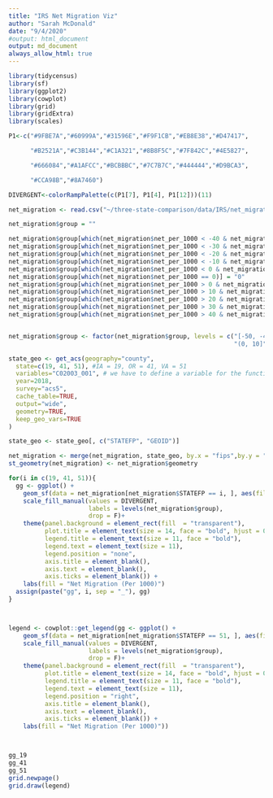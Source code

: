 ```yaml
---
title: "IRS Net Migration Viz"
author: "Sarah McDonald"
date: "9/4/2020"
#output: html_document
output: md_document
always_allow_html: true
---
```


```r
library(tidycensus)
library(sf)
library(ggplot2)
library(cowplot)
library(grid)
library(gridExtra) 
library(scales)

P1<-c("#9FBE7A","#60999A","#31596E","#F9F1CB","#EB8E38","#D47417",

      "#B2521A","#C3B144","#C1A321","#8B8F5C","#7F842C","#4E5827",

      "#666084","#A1AFCC","#BCBBBC","#7C7B7C","#444444","#D9BCA3",

      "#CCA98B","#8A7460")

DIVERGENT<-colorRampPalette(c(P1[7], P1[4], P1[12]))(11)
```

```r
net_migration <- read.csv("~/three-state-comparison/data/IRS/net_migration.csv")

net_migration$group = ""

net_migration$group[which(net_migration$net_per_1000 < -40 & net_migration$net_per_1000 >= -50)] = "[-50, -40)"
net_migration$group[which(net_migration$net_per_1000 < -30 & net_migration$net_per_1000 >= -40)] = "[-40, -30)"
net_migration$group[which(net_migration$net_per_1000 < -20 & net_migration$net_per_1000 >= -30)] = "[-30, -20)"
net_migration$group[which(net_migration$net_per_1000 < -10 & net_migration$net_per_1000 >= -20)] = "[-20, -10)"
net_migration$group[which(net_migration$net_per_1000 < 0 & net_migration$net_per_1000 >= -10)] = "[-10, 0)"
net_migration$group[which(net_migration$net_per_1000 == 0)] = "0"
net_migration$group[which(net_migration$net_per_1000 > 0 & net_migration$net_per_1000 <= 10)] = "(0, 10]"
net_migration$group[which(net_migration$net_per_1000 > 10 & net_migration$net_per_1000 <= 20)] = "(10, 20]"
net_migration$group[which(net_migration$net_per_1000 > 20 & net_migration$net_per_1000 <= 30)] = "(20, 30]"
net_migration$group[which(net_migration$net_per_1000 > 30 & net_migration$net_per_1000 <= 40)] = "(30, 40]"
net_migration$group[which(net_migration$net_per_1000 > 40 & net_migration$net_per_1000 <= 50)] = "(40, 50]"


net_migration$group <- factor(net_migration$group, levels = c("[-50, -40)", "[-40, -30)", "[-30, -20)", "[-20, -10)", "[-10, 0)", "0", 
                                                              "(0, 10]", "(10, 20]", "(20, 30]", "(30, 40]", "(40, 50]"))

state_geo <- get_acs(geography="county", 
  state=c(19, 41, 51), #IA = 19, OR = 41, VA = 51
  variables="C02003_001", # we have to define a variable for the function to work, will be removed since we don't need this data
  year=2018, 
  survey="acs5", 
  cache_table=TRUE, 
  output="wide", 
  geometry=TRUE, 
  keep_geo_vars=TRUE
)

state_geo <- state_geo[, c("STATEFP", "GEOID")]

net_migration <- merge(net_migration, state_geo, by.x = "fips",by.y = "GEOID")
st_geometry(net_migration) <- net_migration$geometry
```

```r
for(i in c(19, 41, 51)){
  gg <- ggplot() + 
    geom_sf(data = net_migration[net_migration$STATEFP == i, ], aes(fill = group), color = "white")  +
    scale_fill_manual(values = DIVERGENT, 
                      labels = levels(net_migration$group),
                      drop = F)+
    theme(panel.background = element_rect(fill  = "transparent"),
          plot.title = element_text(size = 14, face = "bold", hjust = 0.5),
          legend.title = element_text(size = 11, face = "bold"),
          legend.text = element_text(size = 11),
          legend.position = "none", 
          axis.title = element_blank(),
          axis.text = element_blank(),
          axis.ticks = element_blank()) +
    labs(fill = "Net Migration (Per 1000)")
  assign(paste("gg", i, sep = "_"), gg)
}



legend <- cowplot::get_legend(gg <- ggplot() + 
    geom_sf(data = net_migration[net_migration$STATEFP == 51, ], aes(fill = group), color = "white")  +
    scale_fill_manual(values = DIVERGENT, 
                      labels = levels(net_migration$group),
                      drop = F)+
    theme(panel.background = element_rect(fill  = "transparent"),
          plot.title = element_text(size = 14, face = "bold", hjust = 0.5),
          legend.title = element_text(size = 11, face = "bold"),
          legend.text = element_text(size = 11),
          legend.position = "right", 
          axis.title = element_blank(),
          axis.text = element_blank(),
          axis.ticks = element_blank()) +
    labs(fill = "Net Migration (Per 1000)"))



gg_19
gg_41
gg_51
grid.newpage()
grid.draw(legend)

```



